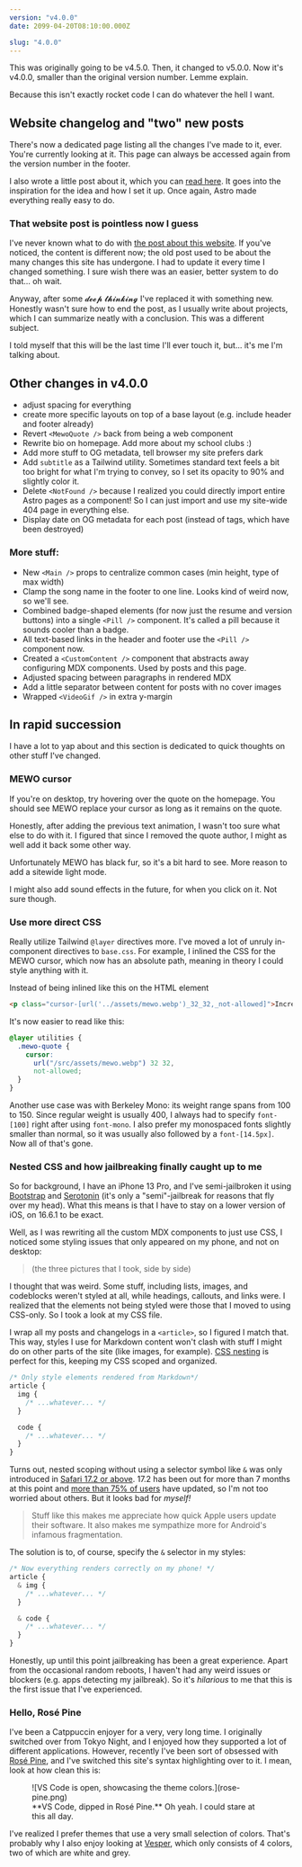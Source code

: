 ```yaml
---
version: "v4.0.0"
date: 2099-04-20T08:10:00.000Z

slug: "4.0.0"
---
```


This was originally going to be v4.5.0. Then, it changed to v5.0.0. Now it's v4.0.0, smaller than the original version number. Lemme explain.

Because this isn't exactly rocket code I can do whatever the hell I want.

## Website changelog and "two" new posts

There's now a dedicated page listing all the changes I've made to it, ever. You're currently looking at it. This page can always be accessed again from the version number in the footer.

I also wrote a little post about it, which you can [read here](/posts/changelogs). It goes into the inspiration for the idea and how I set it up. Once again, Astro made everything really easy to do.

### That website post is pointless now I guess

I've never known what to do with [the post about this website](/posts/wip). If you've noticed, the content is different now; the old post used to be about the many changes this site has undergone. I had to update it every time I changed something. I sure wish there was an easier, better system to do that... oh wait.

Anyway, after some <span aria-hidden="true" aria-label="deep thinking">𝓭𝓮𝓮𝓹 𝓽𝓱𝓲𝓷𝓴𝓲𝓷𝓰</span> I've replaced it with something new. Honestly wasn't sure how to end the post, as I usually write about projects, which I can summarize neatly with a conclusion. This was a different subject.

I told myself that this will be the last time I'll ever touch it, but... it's me I'm talking about.

## Other changes in v4.0.0

- adjust spacing for everything
- create more specific layouts on top of a base layout (e.g. include header and footer already)
- Revert `<MewoQuote />` back from being a web component
- Rewrite bio on homepage. Add more about my school clubs :\)
- Add more stuff to OG metadata, tell browser my site prefers dark
- Add `subtitle` as a Tailwind utility. Sometimes standard text feels a bit too bright for what I'm trying to convey, so I set its opacity to 90% and slightly color it.
- Delete `<NotFound />` because I realized you could directly import entire Astro pages as a component! So I can just import and use my site-wide 404 page in everything else.
- Display date on OG metadata for each post (instead of tags, which have been destroyed)

### More stuff:

- New `<Main />` props to centralize common cases (min height, type of max width)
- Clamp the song name in the footer to one line. Looks kind of weird now, so we'll see.
- Combined badge-shaped elements (for now just the resume and version buttons) into a single `<Pill />` component. It's called a pill because it sounds cooler than a badge.
- All text-based links in the header and footer use the `<Pill />` component now.
- Created a `<CustomContent />` component that abstracts away configuring MDX components. Used by posts and this page.
- Adjusted spacing between paragraphs in rendered MDX
- Add a little separator between content for posts with no cover images
- Wrapped `<VideoGif />` in extra y-margin

## In rapid succession

I have a lot to yap about and this section is dedicated to quick thoughts on other stuff I've changed.

### MEWO cursor

If you're on desktop, try hovering over the quote on the homepage. You should see MEWO replace your cursor as long as it remains on the quote.

Honestly, after adding the previous text animation, I wasn't too sure what else to do with it. I figured that since I removed the quote author, I might as well add it back some other way.

Unfortunately MEWO has black fur, so it's a bit hard to see. More reason to add a sitewide light mode.

I might also add sound effects in the future, for when you click on it. Not sure though.

### Use more direct CSS

Really utilize Tailwind `@layer` directives more. I've moved a lot of unruly in-component directives to `base.css`. For example, I inlined the CSS for the MEWO cursor, which now has an absolute path, meaning in theory I could style anything with it.

Instead of being inlined like this on the HTML element

```html
<p class="cursor-[url('../assets/mewo.webp')_32_32,_not-allowed]">Incredible quote.</p>
```

It's now easier to read like this:

```css
@layer utilities {
  .mewo-quote {
    cursor:
      url("/src/assets/mewo.webp") 32 32,
      not-allowed;
  }
}
```

Another use case was with Berkeley Mono: its weight range spans from 100 to 150. Since regular weight is usually 400, I always had to specify `font-[100]` right after using `font-mono`. I also prefer my monospaced fonts slightly smaller than normal, so it was usually also followed by a `font-[14.5px]`. Now all of that's gone.

### Nested CSS and how jailbreaking finally caught up to me

So for background, I have an iPhone 13 Pro, and I've semi-jailbroken it using [Bootstrap](https://github.com/RootHide/Bootstrap) and [Serotonin](https://github.com/mineek/Serotonin) (it's only a "semi"-jailbreak for reasons that fly over my head). What this means is that I have to stay on a lower version of iOS, on 16.6.1 to be exact.

Well, as I was rewriting all the custom MDX components to just use CSS, I noticed some styling issues that only appeared on my phone, and not on desktop:

> (the three pictures that I took, side by side)

I thought that was weird. Some stuff, including lists, images, and codeblocks weren't styled at all, while headings, callouts, and links were. I realized that the elements not being styled were those that I moved to using CSS-only. So I took a look at my CSS file.

I wrap all my posts and changelogs in a `<article>`, so I figured I match that. This way, styles I use for Markdown content won't clash with stuff I might do on other parts of the site (like images, for example). [CSS nesting](https://developer.mozilla.org/en-US/docs/Web/CSS/CSS_nesting/Using_CSS_nesting) is perfect for this, keeping my CSS scoped and organized.

```css
/* Only style elements rendered from Markdown*/
article {
  img {
    /* ...whatever... */
  }

  code {
    /* ...whatever... */
  }
}
```

Turns out, nested scoping without using a selector symbol like `&` was only introduced in [Safari 17.2 or above](https://caniuse.com/css-nesting). 17.2 has been out for more than 7 months at this point and [more than 75% of users](https://9to5mac.com/2024/06/11/ios-17-adoption-rate/) have updated, so I'm not too worried about others. But it looks bad for _myself!_

> Stuff like this makes me appreciate how quick Apple users update their software. It also makes me sympathize more for Android's infamous fragmentation.

The solution is to, of course, specify the `&` selector in my styles:

```css
/* Now everything renders correctly on my phone! */
article {
  & img {
    /* ...whatever... */
  }

  & code {
    /* ...whatever... */
  }
}
```

Honestly, up until this point jailbreaking has been a great experience. Apart from the occasional random reboots, I haven't had any weird issues or blockers (e.g. apps detecting my jailbreak). So it's _hilarious_ to me that this is the first issue that I've experienced.

### Hello, Rosé Pine

I've been a Catppuccin enjoyer for a very, very long time. I originally switched over from Tokyo Night, and I enjoyed how they supported a lot of different applications. However, recently I've been sort of obsessed with [Rosé Pine](https://rosepinetheme.com/), and I've switched this site's syntax highlighting over to it. I mean, look at how clean this is:

<figure>
  ![VS Code is open, showcasing the theme colors.](rose-pine.png)
  <figcaption>**VS Code, dipped in Rosé Pine.** Oh yeah. I could stare at this all day.</figcaption>
</figure>

I've realized I prefer themes that use a very small selection of colors. That's probably why I also enjoy looking at [Vesper](https://github.com/raunofreiberg/vesper), which only consists of 4 colors, two of which are white and grey.
